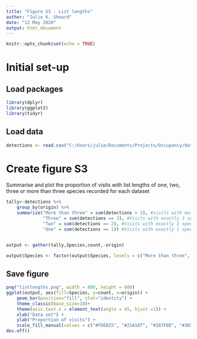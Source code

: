 ---
title: "Figure S3 - List lengths"
author: "Julie K. Sheard"
date: "12 May 2020"
output: html_document
---

```{r setup, include=FALSE}
knitr::opts_chunk$set(echo = TRUE)
```

# Initial set-up

## Load packages
```{r}
library(dplyr)
library(ggplot2)
library(tidyr)
```

## Load data
```{r}
detections <- read.csv("C:/Users/julie/Documents/Projects/Occupancy/data/detections_decades.csv", sep=",", header=TRUE)
```

# Create figure S3
Summarise and plot the proportion of visits with list lengths of one, two, three or more than three species recorded for each dataset

```{r}
tally<-detections %>%
    group_by(origin) %>%
    summarize("More than three" = sum(detections > 3), #visits with more than 3 species recorded
              "Three" = sum(detections == 3), #Visits with exactly 3 species recorded
              "Two" = sum(detections == 2), #Visits with exactly 2 species recorded
              "One" = sum(detections == 1)) #Visits with exactly 1 species recorded


output <- gather(tally,Species,count,-origin)

output$Species <- factor(output$Species, levels = c("More than three", "Three", "Two", "One"))
```

## Save figure
```{r}
png("listlengths.png", width = 800, height = 600)
ggplot(output, aes(fill=Species, y=count, x=origin)) + 
    geom_bar(position="fill", stat="identity") +
    theme_classic(base_size=18)+
    theme(axis.text.x = element_text(angle = 45, hjust =1)) +
    xlab("Data set") +
    ylab("Proportion of visits") +
    scale_fill_manual(values = c("#FDE825", "#21A187", "#287F8E", "#365C8D", "#44317D")) 
dev.off()
```

